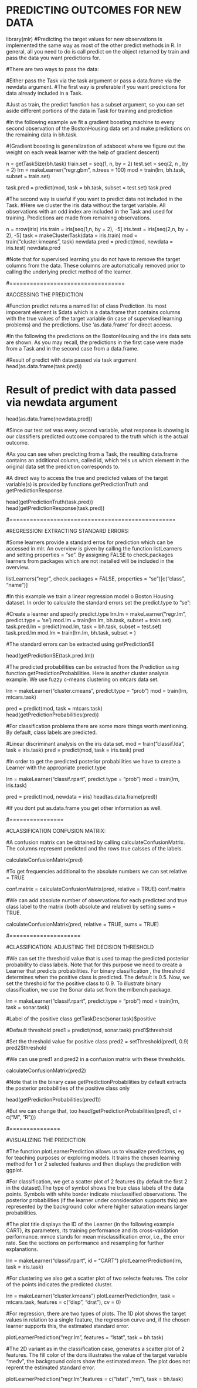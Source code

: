 # PREDICTING OUTCOMES FOR NEW DATA

library(mlr)
#Predicting the target values for new observations is implemented the same way as most of the other predict methods in R. In general, all you need to do is call predict on the object returned by train and pass the data you want predictions for.

#There are two ways to pass the data:

#Either pass the Task via the task argument or pass a data.frame via the newdata argument.
#The first way is preferable if you want predictions for data already included in a Task.

#Just as train, the predict function has a subset argument, so you can set aside different portions of the data in Task for training and prediction 

#In the following example we fit a gradient boosting machine to every second observation of the BostonHousing data set and make predictions on the remaining data in bh.task.

#(Gradient boosting is generalization of adaboost where we figure out the weight on each weak learner with the help of gradient descent)

n = getTaskSize(bh.task)
train.set = seq(1, n, by = 2)
test.set = seq(2, n , by = 2)
lrn = makeLearner("regr.gbm", n.trees = 100)
mod = train(lrn, bh.task, subset = train.set)

task.pred = predict(mod, task = bh.task, subset = test.set)
task.pred

#The second way is useful if you want to predict data not included in the Task.
#Here we cluster the iris data without the target variable. All observations with an odd index are included in the Task and used for training. Predictions are made from remaining observations.

n = nrow(iris)
iris.train = iris[seq(1,n, by = 2), -5]
iris.test = iris[seq(2,n, by = 2), -5]
task = makeClusterTask(data = iris.train)
mod = train("cluster.kmeans", task)
newdata.pred = predict(mod, newdata = iris.test)
newdata.pred

#Note that for supervised learning you do not have to remove the target columns from the data. These columns are automatically removed prior to calling the underlying predict method of the learner.

#==================================

#ACCESSING THE PREDICTION

#Function predict returns a named list of class Prediction. Its most impoerant element is $data which is a data.frame that contains columns with the true values of the target variable (in case of supervised learning problems) and the predictions. Use 'as.data.frame' for direct access.

#In the following the predictions on the BostonHousing and the iris data sets are shown. As you may recall, the predictions in the first case were made from a Task and in the second case from a data.frame.

#Result of predict with data passed via task argument
head(as.data.frame(task.pred))

# Result of predict with data passed via newdata argument
head(as.data.frame(newdata.pred))

#Since our test set was every second variable, what response is showing is our classifiers predicted outcome compared to the truth which is the actual outcome.

#As you can see when predicting from a Task, the resulting data.frame contains an additional column, called id, which tells us which element in the original data set the prediction corresponds to.

#A direct way to access the true and predicted values of the target variable(s) is provided by functions getPredictionTruth and getPredictionResponse.

head(getPredictionTruth(task.pred))
head(getPredictionResponse(task.pred))

#=================================================

#REGRESSION: EXTRACTING STANDARD ERRORS:

#Some learners provide a standard erros for prediction which can be accessed in mlr. An overview is given by calling the function listLearners and setting properties = "se". By assigning FALSE to check.packages learners from packages which are not installed will be included in the overview.

listLearners("regr", check.packages = FALSE, properties = "se")[c("class", "name")]

#In this example we train a linear regression model o Boston Housing dataset. In order to calculate the standard errors set the predict.type to "se":

#Create a learner and specify predict.type
lrn.lm = makeLearner("regr.lm", predict.type = 'se')
mod.lm = train(lrn.lm, bh.task, subset = train.set)
task.pred.lm = predict(mod.lm, task = bh.task, subset = test.set)
task.pred.lm
mod.lm = train(lrn.lm, bh.task, subset = )

#The standard errors can be extracted using getPredictionSE

head(getPredictionSE(task.pred.lm))

#The predicted probabilities can be extracted from the Prediction using function getPredictionProbabilities. Here is another cluster analysis example. We use fuzzy c-means clustering on mtcars data set.

lrn = makeLearner("cluster.cmeans", predict.type = "prob")
mod = train(lrn, mtcars.task)

pred = predict(mod, task = mtcars.task)
head(getPredictionProbabilities(pred))

#For classification problems there are some more things worth mentioning. By default, class labels are predicted.

#Linear discriminant analysis on the iris data set.
mod = train("classif.lda", task = iris.task)
pred = predict(mod, task = iris.task)
pred

#In order to get the predicted posterior probabilities we have to create a Learner with the appropriate predict.type

lrn = makeLearner("classif.rpart", predict.type = "prob")
mod = train(lrn, iris.task)

pred = predict(mod, newdata = iris)
head(as.data.frame(pred))

#If you dont put as.data.frame you get other information as well.

#================

#CLASSIFICATION CONFUSION MATRIX:

#A confusion matrix can be obtained by calling calculateConfusionMatrix. The columns represent predicted and the rows true calsses of the labels.

calculateConfusionMatrix(pred)

#To get frequencies additional to the absolute numbers we can set relative = TRUE

conf.matrix = calculateConfusionMatrix(pred, relative = TRUE)
conf.matrix

#We can add absolute number of observations for each predicted and true class label to the matrix (both absolute and relative) by setting sums = TRUE.

calculateConfusionMatrix(pred, relative = TRUE, sums = TRUE)

#=====================

#CLASSIFICATION: ADJUSTING THE DECISION THRESHOLD

#We can set the threshold value that is used to map the predicted posterior probability to class labels. Note that for this purpose we need to create a Learner that predicts probabilities. For binary classification , the threshold determines when the positive class is predicted. The default is 0.5. Now, we set the threshold for the positive class to 0.9. To illustrate binary classification, we use the Sonar data set from the mlbench package.

lrn = makeLearner("classif.rpart", predict.type = "prob")
mod = train(lrn, task = sonar.task)

#Label of the positive class
getTaskDesc(sonar.task)$positive

#Default threshold
pred1 = predict(mod, sonar.task)
pred1$threshold

#Set the threshold value for positive class
pred2 = setThreshold(pred1, 0.9)
pred2$threshold

#We can use pred1 and pred2 in a confusion matrix with these thresholds.

calculateConfusionMatrix(pred2)

#Note that in the binary case getPredictionProbabilities by default extracts the posterior probabilities of the positive class only

head(getPredictionProbabilities(pred1))

#But we can change that, too
head(getPredictionProbabilities(pred1, cl = c("M", "R")))

#===============

#VISUALIZING THE PREDICTION

#The function plotLearnerPrediction allows us to visualize predictions, eg for teaching purposes or exploring models. It trains the chosen learning method for 1 or 2 selected features and then displays the prediction with ggplot.

#For classification, we get a scatter plot of 2 features (by default the first 2 in the dataset).The type of symbol shows the true class labels of the data points. Symbols with white border indicate misclassified observations. The posterior probabilities (if the learner under consideration supports this) are represented by the background color where higher saturation means larger probabilities.

#The plot title displays the ID of the Learner (in the following example CART), its parameters, its training performance and its cross-validation performance. mmce stands for mean misclassification error, i.e., the error rate. See the sections on performance and resampling for further explanations.

lrn  = makeLearner("classif.rpart", id = "CART")
plotLearnerPrediction(lrn, task = iris.task)

#For clustering we also get a scatter plot of two selecte features. The color of the points indicates the predicted cluster.

lrn = makeLearner("cluster.kmeans")
plotLearnerPrediction(lrn, task = mtcars.task, features = c("disp", "drat"), cv = 0)

#For regression, there are two types of plots. The 1D plot shows the target values in relation to a single feature, the regression curve and, if the chosen learner supports this, the estimated standard error.

plotLearnerPrediction("regr.lm", features = "lstat", task = bh.task)

#The 2D variant as in the classification case, generates a scatter plot of 2 features. The fill color of the dors illustrates the value of the target variable "medv", the background colors show the estimated mean. The plot does not reprent the estimated standard error.

plotLearnerPrediction("regr.lm",features = c("lstat" ,"rm"), task = bh.task)